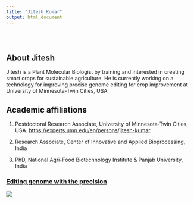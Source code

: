 ```yaml
---
title: "Jitesh Kumar"
output: html_document
---
```


<style type="text/css">
.title {
  display: none;
}

#getting-started img {
  margin-right: 10px;
}

</style>

<div class="row" style="padding-top: 30px;">
<div class="col-sm-6">

# **About Jitesh**

Jitesh is a Plant Molecular Biologist by training and interested in creating smart crops 
for sustainable agriculture. He is currently working on a technology for improving 
precise genome editing for crop improvement at University of Minnesota-Twin Cities, USA

## Academic affiliations

1. Postdoctoral Research Associate, University of Minnesota-Twin Cities, USA. [https://experts.umn.edu/en/persons/jitesh-kumar](https://experts.umn.edu/en/persons/jitesh-kumar)

2. Research Associate, Center of Innovative and Applied Bioprocessing, India 

3. PhD, National Agri-Food Biotechnology Institute & Panjab University, India




</div>
<div class="col-sm-6">

###                  [Editing genome with the precision](https://twitter.com/kumar2501)

<a href = "https://twitter.com/kumar2501">
![](images/logo.png)
</a>
</div>

